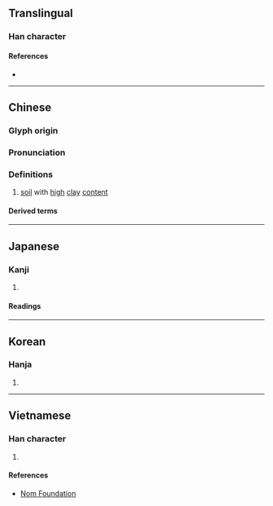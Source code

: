 {{character info/new}}
{{character info|0x2F853}}
==Translingual==

===Han character===
{{Han char|rn=32|rad=土|as=08|sn=11|four=44116|canj=GJBM|ids=⿰土直}}

====References====
* {{Han ref|kx=0231.050|dkj=05188|dj=0467.100|hdz=10450.030|uh=57F4|ud=22516|bh=D4B2|bd=54450}}

----

==Chinese==
{{zh-forms}}

===Glyph origin===
{{Han etym}}

===Pronunciation===
{{zh-pron
|m=zhí
|c=zik6
|mc=y
|oc=y
|cat=n
}}

===Definitions===
{{zh-hanzi}}

# [[soil]] with [[high]] [[clay]] [[content]]

====Derived terms====
{{zh-der|埴輪|冥行擿埴|壚埴|埴固|埏埴|擿埴索塗|斥埴}}

----

==Japanese==

===Kanji===
{{ja-kanji|grade=|rs=土08}}

# {{defn|lang=ja|sort=土08}}

====Readings====
{{ja-readings
|on=しょく
|kun=はに-
}}

----

==Korean==

===Hanja===
{{ko-hanja|hangeul=[[식]],[[치]]||rv=sik, chi|mr=sik, ch'i}}

# {{defn|lang=ko|sort=土08}}

----

==Vietnamese==

===Han character===
{{vi-hantu|thực|rs=土08}}

# {{defn|lang=vi|sort=土08}}

====References====
* [http://nomfoundation.org/common/nom_details.php?codepoint=57f4 Nom Foundation]